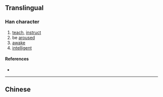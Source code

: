 {{character info/new}}
{{also|斅}}
==Translingual==

===Han character===
{{Han char|rn=66|rad=攴|as=08|sn=12|four=|canj=FDOK,XFDOK|ids=⿰学攵}}

# [[teach]], [[instruct]]
# be [[arouse]]d
# [[awake]]
# [[intelligent]]

====References====
* {{Han ref|kx=0473.171|hdz=21469.031|uh=6569|ud=25961}}

----

==Chinese==
{{zh-see|斆}}